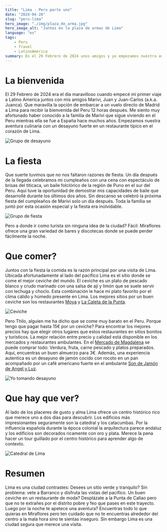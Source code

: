 ```yaml
---
title: "Lima - Peru parte uno"
date: "2024-04-28"
slug: "peru-lima"
hero_image: "./img/plaza_de_arma.jpg"
hero_image_alt: "Juntos en la plaza de armas de Lima"
language: "es"
tags:
    - Peru
    - Travel
    - LatinoAmerica
summary: En el 29 Febrero de 2024 unos amigos y yo empezamos nuestra aventura en el Peru. Elegimos Lima para comer bien y celebrar fuerte. Que manera perfecta para empezar mi primer viaje a Latino America.
---
```


# La bienvenida

El 29 Febrero de 2024 era el día maravilloso cuando empecé mi primer viaje a Latino America
juntos con mis amigos Marivi, Juan y Juan-Carlos (a.k.a. Juanca). Que maravilla la opción
de embarcar a un vuelo directo de Madrid a Lima para recibir la bienvenida del Peru 12 horas después.
Me siento muy afortunado haber conocido a la familia de Marivi que sigue viviendo en el Peru
mientras ella se fue a España hace muchos años. Empezamos nuestra aventura culinaria con un
desayuno fuerte en un restaurante típico en el corazón de Lima.

![Grupo de desayuno](./img/group_breakfast.jpg)

# La fiesta

Que suerte tuvimos que no nos faltaron razones de fiesta. Un día después de la llegada
celebramos mi cumpleaños con una cena con espectáculo de brisas del titicaca, un
baile folclórico de la región de Puno en el sur del Peru. Aquí tuve la oportunidad de
demostrar mis capacidades de baile que desarrollé durante los últimos dos años. Sin descanso
se celebró la próxima fiesta del cumpleaños de Marivi solo un día después. Toda la familia
se juntó por esta ocasión especial y la fiesta era inolvidable.

![Grupo de fiesta](./img/fiesta.jpg)

Pero a donde ir como turista sin ninguna idea de la ciudad? Fácil: Miraflores ofrece una
gran variedad de bares y discotecas donde se puede perder fácilmente la noche.

# Que comer?

Juntos con la fiesta la comida es la razón principal por una visita de Lima. Ubicada
afortunadamente al lado del pacífico Lima es el sitio donde se come el mejor ceviche del
mundo. El ceviche es un plato de pescado blanco y crudo marinado con una salsa de ají y limón 
que se suele servir con lechuga y choclo. Esta combinación le hace mi plato favorito por el clima
cálido y húmedo presente en Lima. Los mejores sitios por un buen ceviche son los restaurantes
[Moya](https://maps.app.goo.gl/D5fQKmDWdKfX4QNx5) y [La Caleta de la Punta](https://maps.app.goo.gl/8wQPQXdwWpBtxYURA).

![Ceviche](./img/ceviche.jpg)

Pero Thilo, alguien me ha dicho que se come muy barato en el Peru. Porque tengo que pagar
hasta 15€ por un ceviche? Para encontrar los mejores precios hay que elegir otros lugares
que estos restaurantes en sitios bonitos y turísticos.
La mejor relación entre precio y calidad está disponible en los mercados y restaurantes
ambulantes. En el [Mercado de Magdalena](https://maps.app.goo.gl/bLL54W9g371ddWob9) se puede comprar todo: Verdura, fruta,
carne pescado y platos preparados. Aquí, encuentras un buen almuerzo para 3€. Además,
una experiencia autentica es un desayuno de jamón cocido con rocoto en un pan acompañado
por un café americano fuerte en el ambulante [Son de Jamón de Angel y Luz](https://maps.app.goo.gl/SXYyZ9VoikixyJDRA).

![Yo tomando desayuno](./img/ambulante.jpg)


# Que hay que ver?

Al lado de los placeres de gusto y alma Lima ofrece un centro histórico rico que merece
uno a dos días para descubrir. Los edificios más impresionantes seguramente son la catedral
y los catacumbas. Por la influencia española durante la época colonial la arquitectura parece
andaluz y los edificios son decorados ricamente con oro y plata. Merece la pena hacer un
tour guillado por el centro histórico para aprender algo de contexto.

![Catedral de Lima](./img/cathedrale.jpg)

# Resumen

Lima es una ciudad contrastes: Desees un sitio verde y tranquilo? Sin problema: vete a
Barranco y disfruta las vistas del pacifico. Un buen ceviche en un restaurante de moda?
Desplázate a la Punta de Callao pero que no te extrañes por el distrito pobre y feo que pases
en este trayecto. Luego por la noche te apetece una aventura? Encuentras todo lo que quieras
en Miraflores pero ten cuidado que no te encuentras alrededor del centro a la mala hora sino
te sientas inseguro. Sin embargo Lima es una ciudad segura que merece una visita.